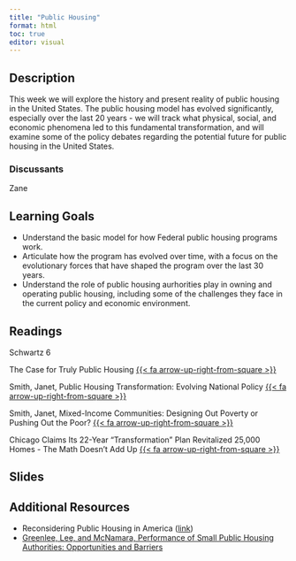 ```yaml
---
title: "Public Housing"
format: html
toc: true
editor: visual
---
```


## Description

This week we will explore the history and present reality of public housing in the United States. The public housing model has evolved significantly, especially over the last 20 years - we will track what physical, social, and economic phenomena led to this fundamental transformation, and will examine some of the policy debates regarding the potential future for public housing in the United States.

### Discussants

Zane

## Learning Goals

-   Understand the basic model for how Federal public housing programs work.
-   Articulate how the program has evolved over time, with a focus on the evolutionary forces that have shaped the program over the last 30 years.
-   Understand the role of public housing aurhorities play in owning and operating public housing, including some of the challenges they face in the current policy and economic environment.

## Readings

Schwartz 6

The Case for Truly Public Housing [{{< fa arrow-up-right-from-square >}}](https://uofi.box.com/s/or9dsm07q9xgjju9s5xne49zipidrzs0)

Smith, Janet, Public Housing Transformation: Evolving National Policy [{{< fa arrow-up-right-from-square >}}](https://uofi.box.com/s/smx7aajkcgvifxiqfd9cvhmgp3o0mpez)

Smith, Janet, Mixed-Income Communities: Designing Out Poverty or Pushing Out the Poor? [{{< fa arrow-up-right-from-square >}}](https://uofi.box.com/s/z18929q8ahkdk1am4frq1kms15rkuouy)

Chicago Claims Its 22-Year "Transformation" Plan Revitalized 25,000 Homes - The Math Doesn't Add Up [{{< fa arrow-up-right-from-square >}}](https://uofi.box.com/s/lov4w66ibuuqcla19gzd69jxwjijgkre)

## Slides

## Additional Resources

-   Reconsidering Public Housing in America ([link](https://beltmag.com/national-public-housing-museum-reconsidering-public-housing-america/))
-   [Greenlee, Lee, and McNamara, Performance of Small Public Housing Authorities: Opportunities and Barriers](https://www.jstor.org/stable/26524883?seq=1#metadata_info_tab_contents)
